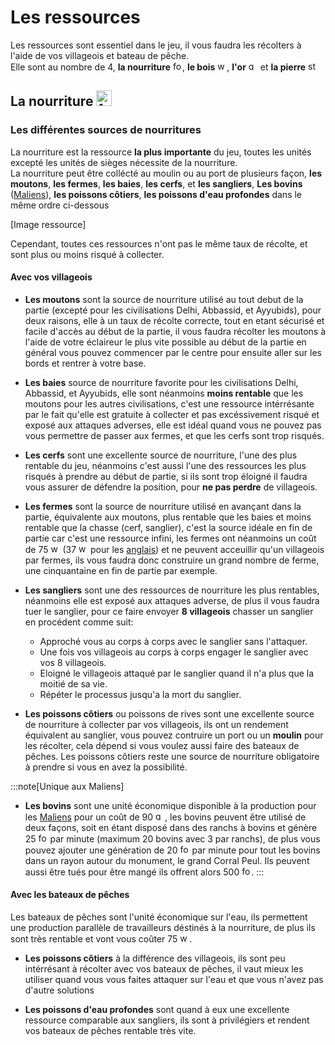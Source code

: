 
# Les ressources

Les ressources sont essentiel dans le jeu, il vous faudra les récolters à l'aide de vos villageois et bateau de pêche. <br/>
Elle sont au nombre de 4, **la nourriture** <img src="/img/ressource/food.png" alt="food" height="15"/>,
**le bois** <img src="/img/ressource/wood.png" alt="wood" height="15"/>,
**l'or** <img src="/img/ressource/gold.png" alt="gold" height="15"/>
et **la pierre** <img src="/img/ressource/stone.png" alt="stone" height="15"/>

## La nourriture <img src="/img/ressource/food.png" alt="food" height="25"/>

### Les différentes sources de nourritures

La nourriture est la ressource **la plus importante** du jeu, toutes les unités excepté les unités de sièges nécessite de la nourriture. <br/>
La nourriture peut être collécté au moulin ou au port de plusieurs façon, **les moutons**, **les fermes**, **les baies**, **les cerfs**, et **les sangliers**,
**Les bovins** ([Maliens](/404)), **les poissons côtiers**, **les poissons d'eau profondes** dans le même ordre ci-dessous

[Image ressource]

Cependant, toutes ces ressources n'ont pas le même taux de récolte, et sont plus ou moins risqué à collecter.<br/>

#### Avec vos villageois

* **Les moutons** sont la source de nourriture utilisé au tout debut de la partie (excepté pour les civilisations Delhi, Abbassid, et Ayyubids),
pour deux raisons, elle à un taux de récolte correcte, tout en etant sécurisé et facile d'accès au début de la partie, il vous faudra récolter les moutons
à l'aide de votre éclaireur le plus vite possible au début de la partie en général vous pouvez commencer par le centre pour ensuite aller sur les bords et
rentrer à votre base.

* **Les baies** source de nourriture favorite pour les civilisations Delhi, Abbassid, et Ayyubids, elle sont néanmoins **moins rentable** que les moutons
pour les autres civilisations, c'est une ressource intérrésante par le fait qu'elle est gratuite à collecter et pas excéssivement risqué et exposé
aux attaques adverses, elle est idéal quand vous ne pouvez pas vous permettre de passer aux fermes, et que les cerfs sont trop risqués.

* **Les cerfs** sont une excellente source de nourriture, l'une des plus rentable du jeu, néanmoins c'est aussi l'une des ressources les plus risqués
à prendre au début de partie, si ils sont trop éloigné il faudra vous assurer de défendre la position, pour **ne pas perdre** de villageois.

* **Les fermes** sont la source de nourriture utilisé en avançant dans la partie, équivalente aux moutons, plus rentable que les baies et moins rentable
que la chasse (cerf, sanglier), c'est la source idéale en fin de partie car c'est une ressource infini, les fermes ont néanmoins un coût de
75 <img src="/img/ressource/wood.png" alt="wood" height="15"/> (37 <img src="/img/ressource/wood.png" alt="wood" height="15"/> pour les
[anglais](/404)) et ne peuvent acceuillir qu'un villageois par fermes, ils vous faudra donc construire un grand nombre de ferme, une cinquantaine
en fin de partie par exemple.

* **Les sangliers** sont une des ressources de nourriture les plus rentables, néanmoins elle est exposé aux attaques adverse, de plus
il vous faudra tuer le sanglier, pour ce faire envoyer **8 villageois** chasser un sanglier en procédent comme suit:
    - Approché vous au corps à corps avec le sanglier sans l'attaquer.
    - Une fois vos villageois au corps à corps engager le sanglier avec vos 8 villageois.
    - Eloigné le villageois attaqué par le sanglier quand il n'a plus que la moitié de sa vie.
    - Répéter le processus jusqu'a la mort du sanglier.

* **Les poissons côtiers** ou poissons de rives sont une excellente source de nourriture à collecter par vos villageois, ils ont un rendement
équivalent au sanglier, vous pouvez contruire un port ou un **moulin** pour les récolter, cela dépend si vous voulez aussi faire des bateaux de pêches.
Les poissons côtiers reste une source de nourriture obligatoire à prendre si vous en avez la possibilité.

:::note[Unique aux Maliens]
* **Les bovins** sont une unité économique disponible à la production pour les [Maliens](/404) pour un coût de 90 <img src="/img/ressource/gold.png" alt="gold" height="15"/>,
les bovins peuvent être utilisé de deux façons, soit en étant disposé dans des ranchs à bovins et génère 25 <img src="/img/ressource/food.png" alt="food" height="15"/>
par minute (maximum 20 bovins avec 3 par ranchs), de plus vous pouvez ajouter une génération de 20 <img src="/img/ressource/food.png" alt="food" height="15"/>
par minute pour tout les bovins dans un rayon autour du monument, le grand Corral Peul.
Ils peuvent aussi être tués pour être mangé ils offrent alors 500 <img src="/img/ressource/food.png" alt="food" height="15"/>.
:::

#### Avec les bateaux de pêches

Les bateaux de pêches sont l'unité économique sur l'eau, ils permettent une production parallèle de travailleurs déstinés à la nourriture,
de plus ils sont très rentable et vont vous coûter 75 <img src="/img/ressource/wood.png" alt="wood" height="15"/>.

* **Les poissons côtiers** à la différence des villageois, ils sont peu intérrésant à récolter avec vos bateaux de pêches, il vaut mieux les utiliser
quand vous vous faites attaquer sur l'eau et que vous n'avez pas d'autre solutions

* **Les poissons d'eau profondes** sont quand à eux une excellente ressource comparable aux sangliers, ils sont à privilégiers et rendent vos bateaux de pêches
rentable très vite.
